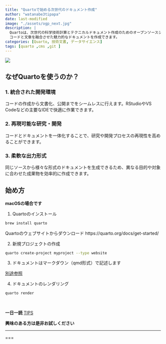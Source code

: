 ```yaml
---
title: "Quartoで始める次世代のドキュメント作成"
author: "watanabe3tipapa"
date: last-modified
image: "./assets/ogp_next.jpg"
description: |
  Quartoは、次世代の科学技術計算とテクニカルドキュメント作成のためのオープンソースシステムです。
  コードと文章を融合させた魅力的なドキュメントを作成できます。
categories: [Quarto, 技術文書, データサイエンス]
tags: [quarto ,cms ,git ]
---
```


![](./assets/quarto-logo.png)

## なぜQuartoを使うのか？

### 1. 統合された開発環境

コードの作成から文書化、公開までをシームレスに行えます。RStudioやVS Codeなどの主要なIDEで快適に作業できます。

### 2. 再現可能な研究・開発

コードとドキュメントを一体化することで、研究や開発プロセスの再現性を高めることができます。

### 3. 柔軟な出力形式

同じソースから様々な形式のドキュメントを生成できるため、異なる目的や対象に合わせた成果物を効率的に作成できます。

## 始め方

**macOSの場合です**

1.  Quartoのインストール

``` bash
brew install quarto
```

Quartoのウェブサイトからダウンロード https://quarto.org/docs/get-started/

2.  新規プロジェクトの作成

``` bash
quarto create-project myproject --type website
```

3.  ドキュメントはマークダウン（qmd形式）で記述します

[別途参照](https://app.gitbook.com/o/otUZXmogvWp2UEVLTZxq/s/kw1bgxylppcTuU0dGm1k/quarto)

4.  ドキュメントのレンダリング

``` bash
quarto render
```

<br>

**一日一読** [TIPS](https://mine-cetinkaya-rundel.github.io/quarto-tip-a-day/)

**興味のある方は是非お試しください**

------------------------------------------------------------------------

===